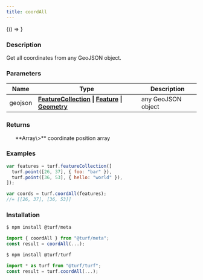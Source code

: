 ```yaml
---
title: coordAll
---
```



<!-- Expose turf as global var for experimenting in the browser console -->

<BrowserOnly>{() => <WindowTurfGlobal turf={turf} />}</BrowserOnly>

### Description

Get all coordinates from any GeoJSON object.

### Parameters

| Name    | Type                                                                                                                                                                                                  | Description        |
| ------- | ----------------------------------------------------------------------------------------------------------------------------------------------------------------------------------------------------- | ------------------ |
| geojson | **[FeatureCollection](https://tools.ietf.org/html/rfc7946#section-3.3) \| [Feature](https://tools.ietf.org/html/rfc7946#section-3.2) \| [Geometry](https://tools.ietf.org/html/rfc7946#section-3.1)** | any GeoJSON object |

### Returns

<ul>
  **Array\<Array\<number>>** coordinate position array

</ul>

### Examples

```javascript
var features = turf.featureCollection([
  turf.point([26, 37], { foo: "bar" }),
  turf.point([36, 53], { hello: "world" }),
]);

var coords = turf.coordAll(features);
//= [[26, 37], [36, 53]]
```

### Installation

```javascript
$ npm install @turf/meta

import { coordAll } from "@turf/meta";
const result = coordAll(...);
```

```javascript
$ npm install @turf/turf

import * as turf from "@turf/turf";
const result = turf.coordAll(...);
```
